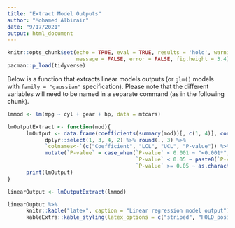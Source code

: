 ```yaml
---
title: "Extract Model Outputs"
author: "Mohamed Albirair"
date: "9/17/2021"
output: html_document
---
```


```r
knitr::opts_chunk$set(echo = TRUE, eval = TRUE, results = 'hold', warning = FALSE,
                      message = FALSE, error = FALSE, fig.height = 3.4)
pacman::p_load(tidyverse)
```

Below is a function that extracts linear models outputs (or `glm()` models with `family = "gaussian"` specification). Please note that the different variables will need to be named in a separate command (as in the following chunk).

```r

lmmod <- lm(mpg ~ cyl + gear + hp, data = mtcars)

lmOutputExtract <- function(mod){
      lmOutput <- data.frame(coefficients(summary(mod))[, c(1, 4)], confint(mod)) %>%
            dplyr::select(1, 3, 4, 2) %>% round(., 3) %>%
            `colnames<-`(c("Coefficient", "LCL", "UCL", "P-value")) %>%
            mutate(`P-value` = case_when(`P-value` < 0.001 ~ "<0.001*",
                                         `P-value` < 0.05 ~ paste0(`P-value`,"*"),
                                         `P-value` >= 0.05 ~ as.character(`P-value`)))
      print(lmOutput)
}

linearOutput <- lmOutputExtract(lmmod)
```

```r
linearOuptut %>%
      knitr::kable("latex", caption = "Linear regression model output") %>%
      kableExtra::kable_styling(latex_options = c("striped", "HOLD_position"), fixed_thead = T)
```